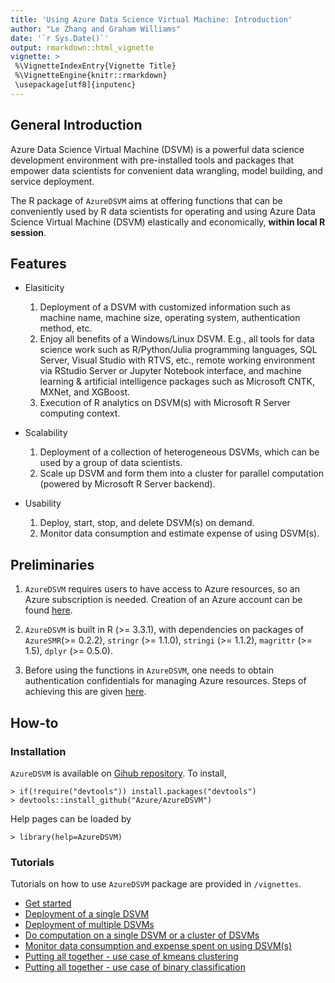 ```yaml
---
title: 'Using Azure Data Science Virtual Machine: Introduction'
author: "Le Zhang and Graham Williams"
date: '`r Sys.Date()`'
output: rmarkdown::html_vignette
vignette: >
 %\VignetteIndexEntry{Vignette Title}
 %\VignetteEngine{knitr::rmarkdown}
 \usepackage[utf8]{inputenc}
---
```


## General Introduction

Azure Data Science Virtual Machine (DSVM) is a powerful data science development environment with pre-installed tools and packages that empower data scientists for convenient data wrangling, model building, and service deployment. 

The R package of `AzureDSVM` aims at offering functions that can be conveniently used by R data scientists for operating and using Azure Data Science Virtual Machine (DSVM) elastically and economically, **within local R session**. 

## Features

* Elasiticity

    1. Deployment of a DSVM with customized information such as machine name, machine size, operating system, authentication method, etc.
    2. Enjoy all benefits of a Windows/Linux DSVM. E.g., all tools for data science work such as R/Python/Julia programming languages, SQL Server, Visual Studio with RTVS, etc., remote working environment via RStudio Server or Jupyter Notebook interface, and machine learning & artificial intelligence packages such as Microsoft CNTK, MXNet, and XGBoost.
    3. Execution of R analytics on DSVM(s) with Microsoft R Server computing context.

* Scalability 

    1. Deployment of a collection of heterogeneous DSVMs, which can be used by a group of data scientists.
    2. Scale up DSVM and form them into a cluster for parallel computation (powered by Microsoft R Server backend). 
    
* Usability

    1. Deploy, start, stop, and delete DSVM(s) on demand.
    2. Monitor data consumption and estimate expense of using DSVM(s).

## Preliminaries

1. `AzureDSVM` requires users to have access to Azure resources, so an Azure subscription is needed. Creation of an Azure account can be found [here](https://azure.microsoft.com/en-us/free/?b=17.09b).  

2. `AzureDSVM` is built in R (>= 3.3.1), with dependencies on packages of `AzureSMR `(>= 0.2.2), `stringr` (>= 1.1.0), `stringi` (>= 1.1.2), `magrittr` (>= 1.5), `dplyr` (>= 0.5.0).

3. Before using the functions in `AzureDSVM`, one needs to obtain authentication confidentials for managing Azure resources. Steps of achieving this are given [here](https://github.com/Microsoft/AzureSMR/blob/master/vignettes/Authentication.Rmd).  

## How-to

### Installation

`AzureDSVM` is available on [Gihub repository](https://github.com/Azure/AzureDSVM). To install, 

    > if(!require("devtools")) install.packages("devtools")
    > devtools::install_github("Azure/AzureDSVM")

Help pages can be loaded by

    > library(help=AzureDSVM)

### Tutorials

Tutorials on how to use `AzureDSVM` package are provided in `/vignettes`.

* [Get started](https://github.com/Azure/AzureDSVM/blob/master/vignettes/00Introduction.Rmd)
* [Deployment of a single DSVM](https://github.com/Azure/AzureDSVM/blob/master/vignettes/10Deploy.Rmd)
* [Deployment of multiple DSVMs](https://github.com/Azure/AzureDSVM/blob/master/vignettes/20Multi.Rmd)
* [Do computation on a single DSVM or a cluster of DSVMs](https://github.com/Azure/AzureDSVM/blob/master/vignettes/30Compute.Rmd)
* [Monitor data consumption and expense spent on using DSVM(s)](https://github.com/Azure/AzureDSVM/blob/master/vignettes/40Cost.Rmd)
* [Putting all together - use case of kmeans clustering](https://github.com/Azure/AzureDSVM/blob/master/vignettes/60Kmeans.Rmd)
* [Putting all together - use case of binary classification](https://github.com/Azure/AzureDSVM/blob/master/vignettes/80ModelSelect.Rmd)
